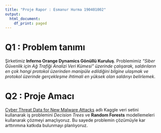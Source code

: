 ---
title: "Proje Rapor : Esmanur Hurma 190401002"
output:
  html_document:
    df_print: paged
---

# Q1 : Problem tanımı

Şirketimiz **Inferno Orange Dynamics Gönüllü Kuruluş**. Problemimiz *"Siber Güvenlik için Ağ Trafiği Analizi Veri Kümesi" üzerinde çalışarak, saldırıların en çok hangi protokol üzerinden manipüle edildiğini bilgine ulaşmak ve protokol üzerinde gerçekleşme ihtimali en yüksek olan saldırıyı belirlemek*.

# Q2 : Proje Amacı

[Cyber Threat Data for New Malware Attacks](https://www.kaggle.com/datasets/zunxhisamniea/cyber-threat-data-for-new-malware-attacks/data) adlı Kaggle veri setini kullanarak iş problemini *Decision Trees* ve **Random Forests** modellemeleri kullanarak çözmeyi amaçlıyoruz. Bu sayede problemin çözümüyle kar arttırımına katkıda bulunmayı planlıyoruz.

